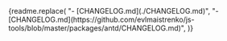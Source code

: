 
<Meta title="Introduction" />

<Markdown>
  {readme.replace(
    "- [CHANGELOG.md](./CHANGELOG.md)",
    "- [CHANGELOG.md](https://github.com/evlmaistrenko/js-tools/blob/master/packages/antd/CHANGELOG.md)",
  )}
</Markdown>
